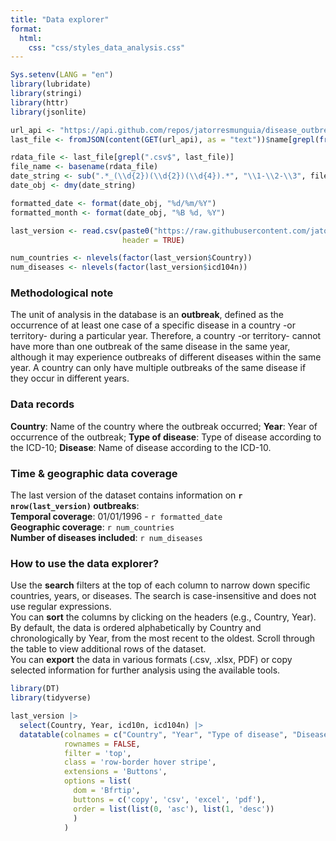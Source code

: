 ---
title: "Data explorer"
format:
  html:
    css: "css/styles_data_analysis.css"
---

```{r load_data, include=FALSE, message=FALSE, warning=FALSE}

Sys.setenv(LANG = "en")
library(lubridate)
library(stringi)
library(httr)
library(jsonlite)

url_api <- "https://api.github.com/repos/jatorresmunguia/disease_outbreak_news/contents/Last%20update"
last_file <- fromJSON(content(GET(url_api), as = "text"))$name[grepl(fromJSON(content(GET(url_api), as = "text"))$name, pattern = paste0("^outbreaks"))]

rdata_file <- last_file[grepl(".csv$", last_file)]
file_name <- basename(rdata_file)
date_string <- sub(".*_(\\d{2})(\\d{2})(\\d{4}).*", "\\1-\\2-\\3", file_name)
date_obj <- dmy(date_string)

formatted_date <- format(date_obj, "%d/%m/%Y")  
formatted_month <- format(date_obj, "%B %d, %Y")     

last_version <- read.csv(paste0("https://raw.githubusercontent.com/jatorresmunguia/disease_outbreak_news/refs/heads/main/Last%20update", "/", rdata_file),
                         header = TRUE)

num_countries <- nlevels(factor(last_version$Country))
num_diseases <- nlevels(factor(last_version$icd104n))

```

::: {.callout-important appearance="simple" collapse="true"}
### Methodological note
The unit of analysis in the database is an **outbreak**, defined as the occurrence of at least one case of a specific disease in a country -or territory- during a particular year. Therefore, a country -or territory- cannot have more than one outbreak of the same disease in the same year, although it may experience outbreaks of different diseases within the same year. A country can only have multiple outbreaks of the same disease if they occur in different years.
:::

::: {.callout-tip appearance="simple" collapse="true"}
### Data records
**Country**: Name of the country where the outbreak occurred; **Year**: Year of occurrence of the outbreak; **Type of disease**: Type of disease according to the ICD-10; **Disease**: Name of disease according to the ICD-10.
:::

::: {.callout-note appearance="simple" collapse="true"}
### Time & geographic data coverage
The last version of the dataset contains information on **`r nrow(last_version)` outbreaks**: <br>
**Temporal coverage**: 01/01/1996 - `r formatted_date` <br>
**Geographic coverage**: `r num_countries` <br>
**Number of diseases included**: `r num_diseases`
:::

::: {.callout-caution appearance="simple" collapse="true"}
### How to use the data explorer?
Use the **search** filters at the top of each column to narrow down specific countries, years, or diseases. The search is case-insensitive and does not use regular expressions.<br>
You can **sort** the columns by clicking on the headers (e.g., Country, Year). By default, the data is ordered alphabetically by Country and chronologically by Year, from the most recent to the oldest. Scroll through the table to view additional rows of the dataset.<br>
You can **export** the data in various formats (.csv, .xlsx, PDF) or copy selected information for further analysis using the available tools.
:::

```{r table_outbreaks, include=TRUE, message=FALSE, warning=FALSE, echo=FALSE}
library(DT)
library(tidyverse) 

last_version |> 
  select(Country, Year, icd10n, icd104n) |>
  datatable(colnames = c("Country", "Year", "Type of disease", "Disease"),  
            rownames = FALSE, 
            filter = 'top',
            class = 'row-border hover stripe',
            extensions = 'Buttons',  
            options = list(
              dom = 'Bfrtip', 
              buttons = c('copy', 'csv', 'excel', 'pdf'),
              order = list(list(0, 'asc'), list(1, 'desc'))
              )
            )

```